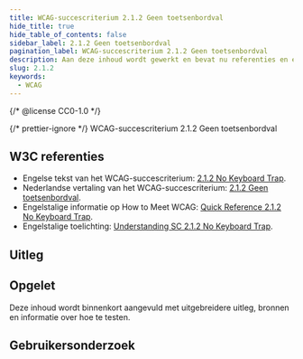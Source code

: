```yaml
---
title: WCAG-succescriterium 2.1.2 Geen toetsenbordval
hide_title: true
hide_table_of_contents: false
sidebar_label: 2.1.2 Geen toetsenbordval
pagination_label: WCAG-succescriterium 2.1.2 Geen toetsenbordval
description: Aan deze inhoud wordt gewerkt en bevat nu referenties en een korte samenvatting.
slug: 2.1.2
keywords:
  - WCAG
---
```


{/* @license CC0-1.0 */}


{/* prettier-ignore */}
<WcagHeadingGroup level={1} conformanceLevel="Niveau A">WCAG-succescriterium 2.1.2 Geen toetsenbordval</WcagHeadingGroup>

## W3C referenties

- Engelse tekst van het WCAG-succescriterium: [<span lang="en">2.1.2 No Keyboard Trap</span>](https://www.w3.org/TR/WCAG22/#content-on-hover-or-focus).
- Nederlandse vertaling van het WCAG-succescriterium: [2.1.2 Geen toetsenbordval](https://www.w3.org/Translations/WCAG22-nl/#geen-toetsenbordval).
- Engelstalige informatie op <span lang="en">How to Meet WCAG</span>: [<span lang="en">Quick Reference 2.1.2 No Keyboard Trap</span>](https://www.w3.org/WAI/WCAG22/quickref/#content-on-hover-or-focus).
- Engelstalige toelichting: [<span lang="en">Understanding SC 2.1.2 No Keyboard Trap</span>](https://www.w3.org/WAI/WCAG22/Understanding/content-on-hover-or-focus.html).

## Uitleg

<Summary />

## Opgelet

Deze inhoud wordt binnenkort aangevuld met uitgebreidere uitleg, bronnen en informatie over hoe te testen.

## Gebruikersonderzoek

<CTAGebruikersonderzoek />

<WCAGFooterInfo />
